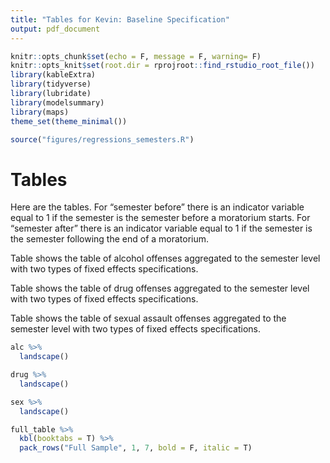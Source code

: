 ```yaml
---
title: "Tables for Kevin: Baseline Specification"
output: pdf_document
---
```


```r
knitr::opts_chunk$set(echo = F, message = F, warning= F)
knitr::opts_knit$set(root.dir = rprojroot::find_rstudio_root_file())
library(kableExtra)
library(tidyverse)
library(lubridate)
library(modelsummary)
library(maps)
theme_set(theme_minimal())
```

```r
source("figures/regressions_semesters.R")
```

# Tables

Here are the tables. For "semester before" there is an indicator variable equal to 1 if the semester is the semester before a moratorium starts. For "semester after" there is an indicator variable equal to 1 if the semester is the semester following the end of a moratorium.

Table \ref{alc_offense} shows the table of alcohol offenses aggregated to the semester level with two types of fixed effects specifications.  

Table \ref{drug_offense} shows the table of drug offenses aggregated to the semester level with two types of fixed effects specifications.

Table \ref{sex_offense} shows the table of sexual assault offenses aggregated to the semester level with two types of fixed effects specifications.


```r
alc %>% 
  landscape()
```

```r
drug %>% 
  landscape()
```

```r
sex %>% 
  landscape()
```

```r
full_table %>% 
  kbl(booktabs = T) %>% 
  pack_rows("Full Sample", 1, 7, bold = F, italic = T)
```

